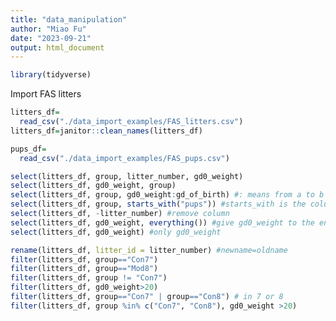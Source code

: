 ```yaml
---
title: "data_manipulation"
author: "Miao Fu"
date: "2023-09-21"
output: html_document
---
```


```r
library(tidyverse)
```

Import FAS litters 

```r
litters_df=
  read_csv("./data_import_examples/FAS_litters.csv")
litters_df=janitor::clean_names(litters_df)

pups_df=
  read_csv("./data_import_examples/FAS_pups.csv")
```
```r
select(litters_df, group, litter_number, gd0_weight)
select(litters_df, gd0_weight, group)
select(litters_df, group, gd0_weight:gd_of_birth) #: means from a to b
select(litters_df, group, starts_with("pups")) #starts_with is the column that starts with something 
select(litters_df, -litter_number) #remove column 
select(litters_df, gd0_weight, everything()) #give gd0_weight to the end and keep all the other things showing after it 
select(litters_df, gd0_weight) #only gd0_weight 
```

```r
rename(litters_df, litter_id = litter_number) #newname=oldname
filter(litters_df, group=="Con7")
filter(litters_df, group=="Mod8")
filter(litters_df, group != "Con7")
filter(litters_df, gd0_weight>20)
filter(litters_df, group=="Con7" | group=="Con8") # in 7 or 8
filter(litters_df, group %in% c("Con7", "Con8"), gd0_weight >20)
```

